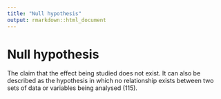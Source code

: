 ```yaml
---
title: "Null hypothesis"
output: rmarkdown::html_document
---
```


# Null hypothesis

The claim that the effect being studied  does not  exist. It can also be described as  the hypothesis in which no relationship  exists between two sets of data or  variables being analysed (115).
